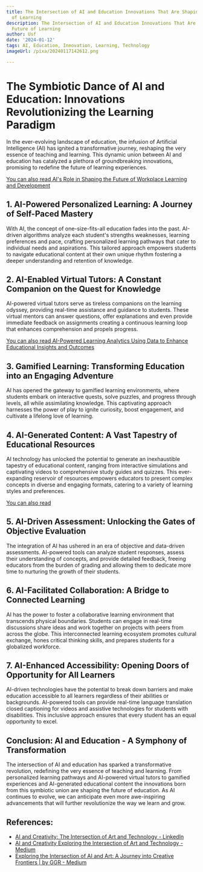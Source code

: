 ```yaml
---
title: The Intersection of AI and Education Innovations That Are Shaping the Future
  of Learning
description: The Intersection of AI and Education Innovations That Are Shaping the
  Future of Learning
author: Usf
date: '2024-01-12'
tags: AI, Education, Innovation, Learning, Technology
imageUrl: /pixa/20240117142612.png

---
```

# **The  Symbiotic Dance of AI and Education: Innovations Revolutionizing the Learning Paradigm**

In the ever-evolving landscape of education, the infusion of Artificial Intelligence (AI)  has ignited a transformative journey, reshaping the very essence of teaching and learning. This dynamic union between AI and education has  catalyzed a plethora of groundbreaking innovations, promising to redefine  the future of  learning experiences.

[You can also read AI's Role  in Shaping the Future  of Workplace Learning and  Development](AI%27s%20Role%20in%20Shaping%20the%20Future%20of%20Workplace%20Learning%20and%20Development)


## **1. AI-Powered Personalized  Learning: A Journey of Self-Paced Mastery**

With AI, the concept of one-size-fits-all education  fades into the past. AI-driven algorithms analyze each  student's strengths weaknesses, learning preferences and pace, crafting personalized learning pathways  that  cater to individual needs and aspirations. This  tailored  approach empowers students to navigate educational  content at their own unique rhythm fostering a deeper understanding  and retention of knowledge.

##  **2. AI-Enabled Virtual Tutors: A Constant Companion on the Quest for Knowledge**

AI-powered virtual tutors serve as tireless companions on the learning odyssey, providing real-time assistance and guidance to students. These virtual mentors can answer questions, offer explanations  and even provide immediate feedback on assignments creating a continuous learning loop that enhances  comprehension and propels progress.

[You  can also read AI-Powered Learning Analytics Using Data to Enhance Educational  Insights and Outcomes](AI-Powered%20Learning%20Analytics%20Using%20Data%20to%20Enhance%20Educational%20Insights%20and%20Outcomes)


## **3. Gamified Learning:  Transforming Education into an Engaging Adventure**

AI has  opened the gateway to gamified learning environments, where students embark on interactive quests, solve puzzles, and progress through levels,  all while assimilating knowledge.  This  captivating approach harnesses the power of play to ignite curiosity, boost engagement, and cultivate a lifelong love  of learning.

## **4. AI-Generated Content: A Vast Tapestry of Educational Resources**

AI technology has unlocked the potential to generate an inexhaustible tapestry of educational content, ranging from interactive simulations and captivating videos to comprehensive study guides and quizzes. This ever-expanding reservoir  of resources empowers educators to present  complex concepts in diverse and engaging formats, catering to a variety of learning styles and preferences.

[You can also read  ]()


## **5. AI-Driven Assessment: Unlocking the Gates of Objective Evaluation**

The  integration of AI has ushered in an era of objective and data-driven assessments. AI-powered tools can analyze student responses, assess their understanding of concepts, and provide detailed feedback, freeing educators from the burden of grading and allowing them  to dedicate more time to nurturing the growth of their students.

## **6. AI-Facilitated  Collaboration: A Bridge to Connected Learning**

AI has the power to foster a collaborative  learning environment that transcends physical boundaries.  Students can engage in real-time discussions share ideas  and work together on projects with peers from across the globe. This interconnected learning ecosystem promotes cultural exchange, hones critical  thinking  skills, and prepares students for a globalized workforce.

## **7. AI-Enhanced Accessibility: Opening Doors of  Opportunity for All  Learners**

AI-driven technologies have the potential to break down barriers and make  education accessible to all learners regardless of their  abilities or backgrounds. AI-powered tools  can provide real-time language translation closed captioning for  videos and assistive technologies for students  with disabilities. This inclusive approach ensures that every  student  has an equal opportunity to excel.

## **Conclusion: AI and Education - A Symphony of Transformation**

The intersection of AI and education has sparked a transformative revolution, redefining the very essence of teaching and  learning. From personalized learning pathways and AI-powered virtual tutors  to gamified experiences  and AI-generated educational content the innovations born from this symbiotic union are shaping  the future of education.  As  AI continues to evolve,  we can anticipate  even more awe-inspiring  advancements that will further revolutionize the way we learn and grow.

## References:
- [AI and Creativity: The Intersection of Art and Technology - LinkedIn](https://www.linkedin.com/pulse/ai-creativity-intersection-art-technology-qitcompany)
- [AI and Creativity Exploring the Intersection of Art and Technology - Medium](https://medium.com/@surushatechnology53/in-the-21st-century-the-world-is-witnessing-a-profound-transformation-in-the-way-we-create-and-9f44f10ce301)
- [Exploring the Intersection of AI and Art: A Journey into Creative Frontiers | by GGR - Medium](https://medium.com/@Travox/exploring-the-intersection-of-ai-and-art-a-journey-into-creative-frontiers-a3f365bcb22c)
